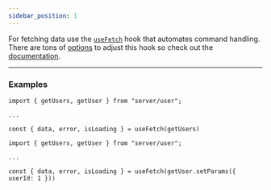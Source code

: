 ```yaml
---
sidebar_position: 1
---
```


For fetching data use the [`useFetch`](/docs/React/useFetch) hook that automates command handling. There are tons of
[options](/docs/React/useFetch#options) to adjust this hook so check out the [documentation](/docs/React/useFetch).

---

### Examples

```tsx
import { getUsers, getUser } from "server/user";

...

const { data, error, isLoading } = useFetch(getUsers)

```

```tsx
import { getUsers, getUser } from "server/user";

...

const { data, error, isLoading } = useFetch(getUser.setParams({ userId: 1 }))

```
